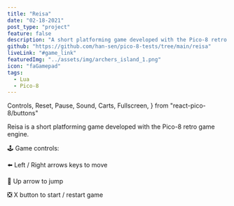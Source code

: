 ```yaml
---
title: "Reisa"
date: "02-18-2021"
post_type: "project"
feature: false
description: "A short platforming game developed with the Pico-8 retro game engine."
github: "https://github.com/han-sen/pico-8-tests/tree/main/reisa"
liveLink: "#game_link"
featuredImg: "../assets/img/archers_island_1.png"
icon: "faGamepad"
tags:
  - Lua
  - Pico-8
---
```



  Controls,
  Reset,
  Pause,
  Sound,
  Carts,
  Fullscreen,
} from "react-pico-8/buttons"

Reisa is a short platforming game developed with the Pico-8 retro game engine.

🕹️ Game controls:

⬅️ Left / Right arrows keys to move

🔼 Up arrow to jump

❎ X button to start / restart game

<div id="game_link">
  <Pico8
    src="/reisa.js"
    autoPlay={true}
    legacyButtons={false}
    hideCursor={false}
    center={true}
    blockKeys={true}
    usePointer={true}
    unpauseOnReset={true}
  >
    <Controls />
    <Reset />
    <Pause />
    <Sound />
    <Carts />
    <Fullscreen />
  </Pico8>
</div>
